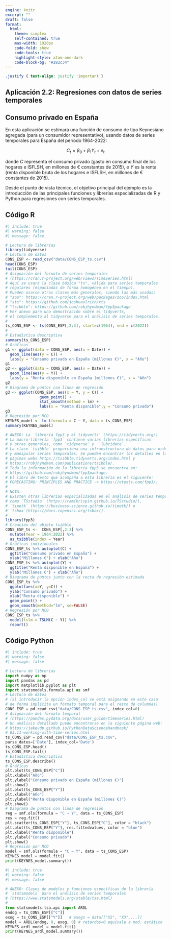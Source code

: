 ```yaml
---
engine: knitr
excerpt: ""
draft: false
format: 
  html:
    theme: simplex
    self-contained: true
    max-width: 1920px
    code-fold: show
    code-tools: true
    highlight-style: atom-one-dark
    code-block-bg: "#282c34"
---
```



```css
.justify { text-align: justify !important }
```

::: justify
# Aplicación 2.2: Regresiones con datos de series temporales  {.unnumbered}

## Consumo privado en España {.unnumbered}

En esta aplicación se estimará una función de consumo de tipo Keynesiano agregada (para un consumidor representativo), usando datos de series temporales para España del período 1964-2022:

$$C_{t} = \beta_0 + \beta_1  Y_{t} + e_{t}$$

donde $C$ representa el consumo privado (gasto en consumo final de los hogares e ISFLSH, en millones de € constantes de 2015), e $Y$ es la renta (renta disponible bruta de los hogares e ISFLSH, en millones de € constantes de 2015).

Desde el punto de vista técnico, el objetivo principal del ejemplo es la introducción de las principales funciones y librerías especializadas de R y Python para regresiones con series temporales.
:::

## Código R {.unnumbered}

```r
#| include: true
#| warning: false
#| message: false

# Lectura de librerías
library(tidyverse)
# Lectura de datos
CONS_ESP <- read_csv("data/CONS_ESP_ts.csv")
head(CONS_ESP)
tail(CONS_ESP)
# Asignación del formato de series temporales
# (https://cran.r-project.org/web/views/TimeSeries.html)
# Aquí se usará la clase básica "ts", válida para series temporales 
# regulares (espaciadas de forma homogénea en el tiempo).
# Pueden usarse otras clases más generales, siendo las más usadas:
# "zoo": https://cran.r-project.org/web/packages/zoo/index.html 
# "xts": https://github.com/joshuaulrich/xts
# "tsibble": https://github.com/robjhyndman/fpp3package
# Ver anexo para una demostración sobre el tidyverts, 
# el complemento al tidyverse para el análisis de series temporales.
#
ts_CONS_ESP <- ts(CONS_ESP[,2:3], start=c(1964), end = c(2022))
#
# Estadística descriptiva
summary(ts_CONS_ESP)
# Gráficas
g1 <- ggplot(data = CONS_ESP, aes(x = Date)) +
  geom_line(aes(y = C)) +
  labs(y = "Consumo privado en España (millones €)", x = "Año")
g1
g2 <- ggplot(data = CONS_ESP, aes(x = Date)) +
  geom_line(aes(y = Y)) +
  labs(y = "Renta disponible en España (millones €)", x = "Año")
g2
# Diagrama de puntos con línea de regresión
g3 <- ggplot(CONS_ESP, aes(x = Y, y = C)) + 
               geom_point() +  
               stat_smooth(method = lm) +  
               labs(x = "Renta disponible",y = "Consumo privado")
g3
# Regresión por MCO
KEYNES_model <- lm (formula = C ~ Y, data = ts_CONS_ESP)
summary(KEYNES_model)
```

```r
# ANEXO: La  librería fpp3 y el tidyverts' (https://tidyverts.org/)
# La macro-librería `fpp3` contiene varias librerías específicas
# y otras generales, como `tidyverse` y  `lubridate`.
# La clase `tsibble` proporciona una infraestructura de datos para ordenar
# y manipular series temporales. Se pueden encontrar los detalles en las
# páginas webs https://tsibble.tidyverts.org/index.html y
# https://robjhyndman.com/publications/tsibble/.
# Toda la información de la librería fpp3 se encuentra en:
# https://github.com/robjhyndman/fpp3package. 
# El libro de texto que acompaña a esta librería es el siguiente:
# FORECASTING: PRINCIPLES AND PRACTICE -> https://otexts.com/fpp3/.
#
# NOTA:
# Existen otras librerías especializadas en el análisis de series temporales, 
# como `TSstudio` (https://ramikrispin.github.io/TSstudio/),
# `timetk` (https://business-science.github.io/timetk/) o 
# `tsbox`(https://docs.ropensci.org/tsbox/).
#
library(fpp3) 
# Creación del objeto tsibble
CONS_ESP_ts <-  CONS_ESP[,2:3] %>%
  mutate(Year = 1964:2022) %>%
  as_tsibble(index = Year)
# Gráficas individuales
CONS_ESP_ts %>% autoplot(C) +
  ggtitle("Consumo privado en España") +
  ylab("Millones €") + xlab("Año")
CONS_ESP_ts %>% autoplot(Y) +
  ggtitle("Renta disponible en España") +
  ylab("Millones €") + xlab("Año")
# Diagrama de puntos junto con la recta de regresión estimada
CONS_ESP_ts %>%
  ggplot(aes(x=Y, y=C)) +
  ylab("Consumo privado") +
  xlab("Renta disponible") +
  geom_point() +
  geom_smooth(method="lm", se=FALSE)
# Regresión por MCO
CONS_ESP_ts %>%
  model(tslm = TSLM(C ~ Y)) %>%
  report()
```

## Código Python {.unnumbered}

```python
#| include: true
#| warning: false
#| message: false

# Lectura de librerías
import numpy as np
import pandas as pd
import matplotlib.pyplot as plt
import statsmodels.formula.api as smf
# Lectura de datos 
# (al introducir la opción index_col se está asignando en este caso
# de forma implícita un formato temporal para el resto de columnas)
CONS_ESP = pd.read_csv("data/CONS_ESP_ts.csv", index_col=0)
# Asignación del formato temporal 
# (https://pandas.pydata.org/docs/user_guide/timeseries.html)
# Un análisis detallado puede encontrarse en la siguiente página web:
# https://jakevdp.github.io/PythonDataScienceHandbook/
# 03.11-working-with-time-series.html
ts_CONS_ESP = pd.read_csv("data/CONS_ESP_ts.csv", 
parse_dates=['Date'], index_col='Date')
ts_CONS_ESP.head()
ts_CONS_ESP.tail()
# Estadística descriptiva
ts_CONS_ESP.describe()
# Gráficas
plt.plot(ts_CONS_ESP["C"])
plt.xlabel("Año")
plt.ylabel("Consumo privado en España (millones €)")
plt.show()
plt.plot(ts_CONS_ESP["Y"])
plt.xlabel("Año")
plt.ylabel("Renta disponible en España (millones €)")
plt.show()
# Diagrama de puntos con línea de regresión
reg = smf.ols(formula = "C ~ Y", data = ts_CONS_ESP)
res = reg.fit()
plt.scatter(ts_CONS_ESP["Y"], ts_CONS_ESP["C"], color = "black")
plt.plot(ts_CONS_ESP["Y"], res.fittedvalues, color = "blue")
plt.xlabel("Renta disponible")
plt.ylabel("Consumo privado")
plt.show()
# Regresión por MCO
model = smf.ols(formula = "C ~ Y", data = ts_CONS_ESP)
KEYNES_model = model.fit()
print(KEYNES_model.summary())
```

```python
#| include: true
#| warning: false
#| message: false

# ANEXO: Clases de modelos y funciones específicas de la librería
# `statsmodels` para el análisis de series temporales 
# (https://www.statsmodels.org/stable/tsa.html)
#
from statsmodels.tsa.api import ARDL
endog = ts_CONS_ESP[["C"]]
exog = ts_CONS_ESP[["Y"]]   # exogs = data[["X2", "X3",...]]
model = ARDL(endog, 0, exog, 0) # retardos=0 equivale a mod. estático
KEYNES_ardl_model = model.fit()
print(KEYNES_ardl_model.summary())
```
